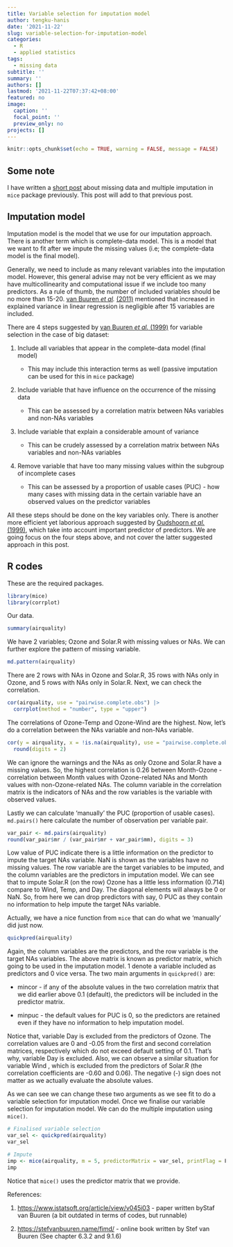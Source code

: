 ```yaml
---
title: Variable selection for imputation model
author: tengku-hanis
date: '2021-11-22'
slug: variable-selection-for-imputation-model
categories:
  - R
  - applied statistics
tags:
  - missing data
subtitle: ''
summary: ''
authors: []
lastmod: '2021-11-22T07:37:42+08:00'
featured: no
image:
  caption: ''
  focal_point: ''
  preview_only: no
projects: []
---
```

```r
knitr::opts_chunk$set(echo = TRUE, warning = FALSE, message = FALSE)
```

## Some note

I have written a [short post](https://tengkuhanis.netlify.app/post/a-short-note-on-multiple-imputation/) about missing data and multiple imputation in `mice` package previously. This post will add to that previous post.

## Imputation model

Imputation model is the model that we use for our imputation approach. There is another term which is complete-data model. This is a model that we want to fit after we impute the missing values (i.e; the complete-data model is the final model).

Generally, we need to include as many relevant variables into the imputation model. However, this general advise may not be very efficient as we may have multicollinearity and computational issue if we include too many predictors. As a rule of thumb, the number of included variables should be no more than 15-20. [van Buuren *et al*](https://www.jstatsoft.org/article/view/v045i03)*.* [(2011)](https://www.jstatsoft.org/article/view/v045i03) mentioned that increased in explained variance in linear regression is negligible after 15 variables are included.

There are 4 steps suggested by [van Buuren *et al.* (1999)](https://stefvanbuuren.name/publications/Flexible%20multivariate%20-%20TNO99054%201999.pdf) for variable selection in the case of big dataset:

1.  Include all variables that appear in the complete-data model (final model)

    -   This may include this interaction terms as well (passive imputation can be used for this in `mice` package)

2.  Include variable that have influence on the occurrence of the missing data

    -   This can be assessed by a correlation matrix between NAs variables and non-NAs variables

3.  Include variable that explain a considerable amount of variance

    -   This can be crudely assessed by a correlation matrix between NAs variables and non-NAs variables

4.  Remove variable that have too many missing values within the subgroup of incomplete cases

    -   This can be assessed by a proportion of usable cases (PUC) - how many cases with missing data in the certain variable have an observed values on the predictor variables

All these steps should be done on the key variables only. There is another more efficient yet laborious approach suggested by [Oudshoorn *et al.* (1999)](https://stefvanbuuren.name/publications/Flexible%20multiple%20-%20TNO99045%201999.pdf), which take into account important predictor of predictors. We are going focus on the four steps above, and not cover the latter suggested approach in this post.

## R codes

These are the required packages.

```r
library(mice)
library(corrplot)
```

Our data.

```r
summary(airquality)
```

We have 2 variables; Ozone and Solar.R with missing values or NAs. We can further explore the pattern of missing variable.

```r
md.pattern(airquality)
```

There are 2 rows with NAs in Ozone and Solar.R, 35 rows with NAs only in Ozone, and 5 rows with NAs only in Solar.R. Next, we can check the correlation.

```r
cor(airquality, use = "pairwise.complete.obs") |>
  corrplot(method = "number", type = "upper")
```

The correlations of Ozone-Temp and Ozone-Wind are the highest. Now, let's do a correlation between the NAs variable and non-NAs variable.

```r
cor(y = airquality, x = !is.na(airquality), use = "pairwise.complete.obs") |>
  round(digits = 2)
```

We can ignore the warnings and the NAs as only Ozone and Solar.R have a missing values. So, the highest correlation is 0.26 between Month-Ozone - correlation between Month values with Ozone-related NAs and Month values with non-Ozone-related NAs. The column variable in the correlation matrix is the indicators of NAs and the row variables is the variable with observed values.

Lastly we can calculate 'manually' the PUC (proportion of usable cases). `md.pairs()` here calculate the number of observation per variable pair.

```r
var_pair <- md.pairs(airquality)
round(var_pair$mr / (var_pair$mr + var_pair$mm), digits = 3)
```

Low value of PUC indicate there is a little information on the predictor to impute the target NAs variable. NaN is shown as the variables have no missing values. The row variable are the target variables to be imputed, and the column variables are the predictors in imputation model. We can see that to impute Solar.R (on the row) Ozone has a little less information (0.714) compare to Wind, Temp, and Day. The diagonal elements will always be 0 or NaN. So, from here we can drop predictors with say, 0 PUC as they contain no information to help impute the target NAs variable.

Actually, we have a nice function from `mice` that can do what we 'manually' did just now.

```r
quickpred(airquality)

```

Again, the column variables are the predictors, and the row variable is the target NAs variables. The above matrix is known as predictor matrix, which going to be used in the imputation model. 1 denote a variable included as predictors and 0 vice versa. The two main arguments in `quickpred()` are:

-   mincor - if any of the absolute values in the two correlation matrix that we did earlier above 0.1 (default), the predictors will be included in the predictor matrix.

-   minpuc - the default values for PUC is 0, so the predictors are retained even if they have no information to help imputation model.

Notice that, variable Day is excluded from the predictors of Ozone. The correlation values are 0 and -0.05 from the first and second correlation matrices, respectively which do not exceed default setting of 0.1. That's why, variable Day is excluded. Also, we can observe a similar situation for variable Wind , which is excluded from the predictors of Solar.R (the correlation coefficients are -0.60 and 0.06). The negative (-) sign does not matter as we actually evaluate the absolute values.

As we can see we can change these two arguments as we see fit to do a variable selection for imputation model. Once we finalise our variable selection for imputation model. We can do the multiple imputation using `mice()`.

```r
# Finalised variable selection
var_sel <- quickpred(airquality)
var_sel

# Impute
imp <- mice(airquality, m = 5, predictorMatrix = var_sel, printFlag = F)
imp
```

Notice that `mice()` uses the predictor matrix that we provide.

References:

1.  <https://www.jstatsoft.org/article/view/v045i03> - paper written byStaf van Buuren (a bit outdated in terms of codes, but runnable)

2.  <https://stefvanbuuren.name/fimd/> - online book written by Stef van Buuren (See chapter 6.3.2 and 9.1.6)
